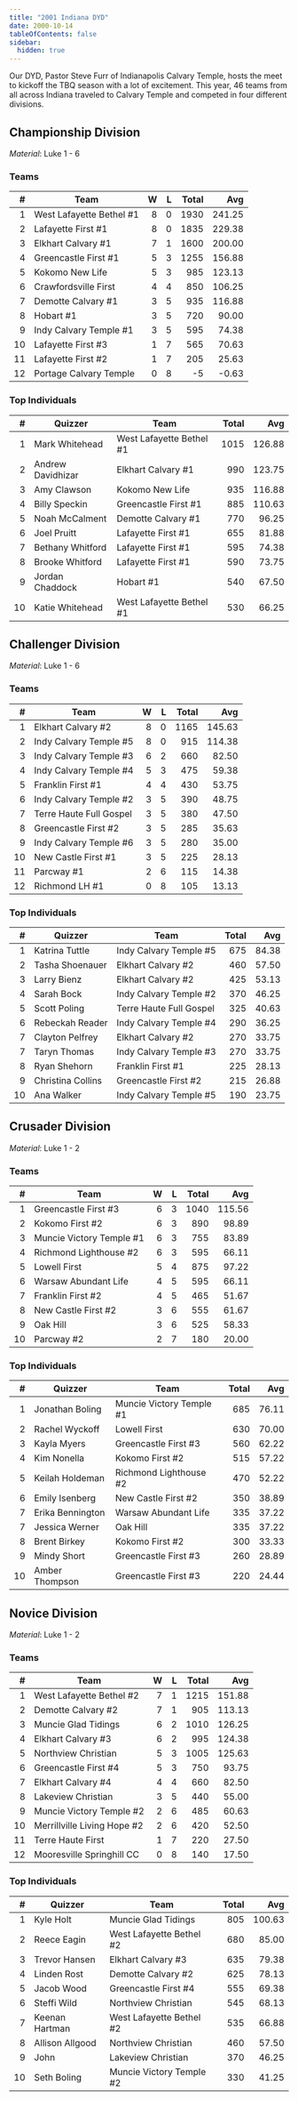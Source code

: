 ```yaml
---
title: "2001 Indiana DYD"
date: 2000-10-14
tableOfContents: false
sidebar:
  hidden: true
---
```


Our DYD, Pastor Steve Furr of Indianapolis Calvary Temple, hosts the meet to kickoff the TBQ season with a lot of excitement.
This year, 46 teams from all across Indiana traveled to Calvary Temple and competed in four different divisions.

## Championship Division

*Material*: Luke 1 - 6

### Teams

|    # | Team                     |    W |    L | Total |    Avg |
| ---: | ------------------------ | ---: | ---: | ----: | -----: |
|    1 | West Lafayette Bethel #1 |    8 |    0 |  1930 | 241.25 |
|    2 | Lafayette First #1       |    8 |    0 |  1835 | 229.38 |
|    3 | Elkhart Calvary #1       |    7 |    1 |  1600 | 200.00 |
|    4 | Greencastle First #1     |    5 |    3 |  1255 | 156.88 |
|    5 | Kokomo New Life          |    5 |    3 |   985 | 123.13 |
|    6 | Crawfordsville First     |    4 |    4 |   850 | 106.25 |
|    7 | Demotte Calvary #1       |    3 |    5 |   935 | 116.88 |
|    8 | Hobart #1                |    3 |    5 |   720 |  90.00 |
|    9 | Indy Calvary Temple #1   |    3 |    5 |   595 |  74.38 |
|   10 | Lafayette First #3       |    1 |    7 |   565 |  70.63 |
|   11 | Lafayette First #2       |    1 |    7 |   205 |  25.63 |
|   12 | Portage Calvary Temple   |    0 |    8 |    -5 |  -0.63 |

### Top Individuals

|    # | Quizzer           | Team                     | Total |    Avg |
| ---: | ----------------- | ------------------------ | ----: | -----: |
|    1 | Mark Whitehead    | West Lafayette Bethel #1 |  1015 | 126.88 |
|    2 | Andrew Davidhizar | Elkhart Calvary #1       |   990 | 123.75 |
|    3 | Amy Clawson       | Kokomo New Life          |   935 | 116.88 |
|    4 | Billy Speckin     | Greencastle First #1     |   885 | 110.63 |
|    5 | Noah McCalment    | Demotte Calvary #1       |   770 |  96.25 |
|    6 | Joel Pruitt       | Lafayette First #1       |   655 |  81.88 |
|    7 | Bethany Whitford  | Lafayette First #1       |   595 |  74.38 |
|    8 | Brooke Whitford   | Lafayette First #1       |   590 |  73.75 |
|    9 | Jordan Chaddock   | Hobart #1                |   540 |  67.50 |
|   10 | Katie Whitehead   | West Lafayette Bethel #1 |   530 |  66.25 |

## Challenger Division

*Material*: Luke 1 - 6

### Teams

|    # | Team                    |    W |    L | Total |    Avg |
| ---: | ----------------------- | ---: | ---: | ----: | -----: |
|    1 | Elkhart Calvary #2      |    8 |    0 |  1165 | 145.63 |
|    2 | Indy Calvary Temple #5  |    8 |    0 |   915 | 114.38 |
|    3 | Indy Calvary Temple #3  |    6 |    2 |   660 |  82.50 |
|    4 | Indy Calvary Temple #4  |    5 |    3 |   475 |  59.38 |
|    5 | Franklin First #1       |    4 |    4 |   430 |  53.75 |
|    6 | Indy Calvary Temple #2  |    3 |    5 |   390 |  48.75 |
|    7 | Terre Haute Full Gospel |    3 |    5 |   380 |  47.50 |
|    8 | Greencastle First #2    |    3 |    5 |   285 |  35.63 |
|    9 | Indy Calvary Temple #6  |    3 |    5 |   280 |  35.00 |
|   10 | New Castle First #1     |    3 |    5 |   225 |  28.13 |
|   11 | Parcway #1              |    2 |    6 |   115 |  14.38 |
|   12 | Richmond LH #1          |    0 |    8 |   105 |  13.13 |

### Top Individuals

|    # | Quizzer           | Team                    | Total |   Avg |
| ---: | ----------------- | ----------------------- | ----: | ----: |
|    1 | Katrina Tuttle    | Indy Calvary Temple #5  |   675 | 84.38 |
|    2 | Tasha Shoenauer   | Elkhart Calvary #2      |   460 | 57.50 |
|    3 | Larry Bienz       | Elkhart Calvary #2      |   425 | 53.13 |
|    4 | Sarah Bock        | Indy Calvary Temple #2  |   370 | 46.25 |
|    5 | Scott Poling      | Terre Haute Full Gospel |   325 | 40.63 |
|    6 | Rebeckah Reader   | Indy Calvary Temple #4  |   290 | 36.25 |
|    7 | Clayton Pelfrey   | Elkhart Calvary #2      |   270 | 33.75 |
|    7 | Taryn Thomas      | Indy Calvary Temple #3  |   270 | 33.75 |
|    8 | Ryan Shehorn      | Franklin First #1       |   225 | 28.13 |
|    9 | Christina Collins | Greencastle First #2    |   215 | 26.88 |
|   10 | Ana Walker        | Indy Calvary Temple #5  |   190 | 23.75 |

## Crusader Division

*Material*: Luke 1 - 2

### Teams

|    # | Team                     |    W |    L | Total |    Avg |
| ---: | ------------------------ | ---: | ---: | ----: | -----: |
|    1 | Greencastle First #3     |    6 |    3 |  1040 | 115.56 |
|    2 | Kokomo First #2          |    6 |    3 |   890 |  98.89 |
|    3 | Muncie Victory Temple #1 |    6 |    3 |   755 |  83.89 |
|    4 | Richmond Lighthouse #2   |    6 |    3 |   595 |  66.11 |
|    5 | Lowell First             |    5 |    4 |   875 |  97.22 |
|    6 | Warsaw Abundant Life     |    4 |    5 |   595 |  66.11 |
|    7 | Franklin First #2        |    4 |    5 |   465 |  51.67 |
|    8 | New Castle First #2      |    3 |    6 |   555 |  61.67 |
|    9 | Oak Hill                 |    3 |    6 |   525 |  58.33 |
|   10 | Parcway #2               |    2 |    7 |   180 |  20.00 |

### Top Individuals

|    # | Quizzer          | Team                     | Total |   Avg |
| ---: | ---------------- | ------------------------ | ----: | ----: |
|    1 | Jonathan Boling  | Muncie Victory Temple #1 |   685 | 76.11 |
|    2 | Rachel Wyckoff   | Lowell First             |   630 | 70.00 |
|    3 | Kayla Myers      | Greencastle First #3     |   560 | 62.22 |
|    4 | Kim Nonella      | Kokomo First #2          |   515 | 57.22 |
|    5 | Keilah Holdeman  | Richmond Lighthouse #2   |   470 | 52.22 |
|    6 | Emily Isenberg   | New Castle First #2      |   350 | 38.89 |
|    7 | Erika Bennington | Warsaw Abundant Life     |   335 | 37.22 |
|    7 | Jessica Werner   | Oak Hill                 |   335 | 37.22 |
|    8 | Brent Birkey     | Kokomo First #2          |   300 | 33.33 |
|    9 | Mindy Short      | Greencastle First #3     |   260 | 28.89 |
|   10 | Amber Thompson   | Greencastle First #3     |   220 | 24.44 |

## Novice Division

*Material*: Luke 1 - 2

### Teams

|    # | Team                        |    W |    L | Total |    Avg |
| ---: | --------------------------- | ---: | ---: | ----: | -----: |
|    1 | West Lafayette Bethel #2    |    7 |    1 |  1215 | 151.88 |
|    2 | Demotte Calvary #2          |    7 |    1 |   905 | 113.13 |
|    3 | Muncie Glad Tidings         |    6 |    2 |  1010 | 126.25 |
|    4 | Elkhart Calvary #3          |    6 |    2 |   995 | 124.38 |
|    5 | Northview Christian         |    5 |    3 |  1005 | 125.63 |
|    6 | Greencastle First #4        |    5 |    3 |   750 |  93.75 |
|    7 | Elkhart Calvary #4          |    4 |    4 |   660 |  82.50 |
|    8 | Lakeview Christian          |    3 |    5 |   440 |  55.00 |
|    9 | Muncie Victory Temple #2    |    2 |    6 |   485 |  60.63 |
|   10 | Merrillville Living Hope #2 |    2 |    6 |   420 |  52.50 |
|   11 | Terre Haute First           |    1 |    7 |   220 |  27.50 |
|   12 | Mooresville Springhill CC   |    0 |    8 |   140 |  17.50 |

### Top Individuals

|    # | Quizzer         | Team                     | Total |    Avg |
| ---: | --------------- | ------------------------ | ----: | -----: |
|    1 | Kyle Holt       | Muncie Glad Tidings      |   805 | 100.63 |
|    2 | Reece Eagin     | West Lafayette Bethel #2 |   680 |  85.00 |
|    3 | Trevor Hansen   | Elkhart Calvary #3       |   635 |  79.38 |
|    4 | Linden Rost     | Demotte Calvary #2       |   625 |  78.13 |
|    5 | Jacob Wood      | Greencastle First #4     |   555 |  69.38 |
|    6 | Steffi Wild     | Northview Christian      |   545 |  68.13 |
|    7 | Keenan Hartman  | West Lafayette Bethel #2 |   535 |  66.88 |
|    8 | Allison Allgood | Northview Christian      |   460 |  57.50 |
|    9 | John            | Lakeview Christian       |   370 |  46.25 |
|   10 | Seth Boling     | Muncie Victory Temple #2 |   330 |  41.25 |
